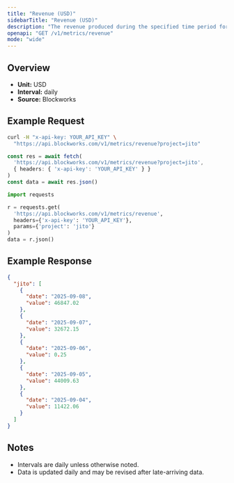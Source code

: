 ```yaml
---
title: "Revenue (USD)"
sidebarTitle: "Revenue (USD)"
description: "The revenue produced during the specified time period for given project."
openapi: "GET /v1/metrics/revenue"
mode: "wide"
---
```


## Overview

- **Unit:** USD
- **Interval:** daily
- **Source:** Blockworks

## Example Request

<CodeGroup>

```bash cURL
curl -H "x-api-key: YOUR_API_KEY" \
  "https://api.blockworks.com/v1/metrics/revenue?project=jito"
```

```typescript TypeScript
const res = await fetch(
  'https://api.blockworks.com/v1/metrics/revenue?project=jito',
  { headers: { 'x-api-key': 'YOUR_API_KEY' } }
)
const data = await res.json()
```

```python Python
import requests

r = requests.get(
  'https://api.blockworks.com/v1/metrics/revenue',
  headers={'x-api-key': 'YOUR_API_KEY'},
  params={'project': 'jito'}
)
data = r.json()
```

</CodeGroup>

## Example Response

```json
{
  "jito": [
    {
      "date": "2025-09-08",
      "value": 46847.02
    },
    {
      "date": "2025-09-07",
      "value": 32672.15
    },
    {
      "date": "2025-09-06",
      "value": 0.25
    },
    {
      "date": "2025-09-05",
      "value": 44009.63
    },
    {
      "date": "2025-09-04",
      "value": 11422.06
    }
  ]
}
```

## Notes
- Intervals are daily unless otherwise noted.
- Data is updated daily and may be revised after late-arriving data.
